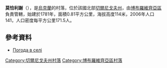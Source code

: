 {{coord|50|34|0|N|31|19|7|E|scale:100000|display=title}}

'''莫恰利謝'''（{{lang-uk|Мочалище}}），是[[烏克蘭|烏克蘭]]的村落，位於該國北部[[切爾尼戈夫州|切爾尼戈夫州]]，由[[博布羅維齊亞區|博布羅維齊亞區]]負責管轄，始建於1781年，面積0.81平方公里，海拔高度114米，2006年人口141，人口密度每平方公里171.5人。

==參考資料==
*[http://weather.in.ua/ua/chernigovskaja/16384 Погода в селі ]

[[Category:切爾尼戈夫州村落|Category:切爾尼戈夫州村落]]
[[Category:博布羅維齊亞區村落|Category:博布羅維齊亞區村落]]


{{Chernihiv-geo-stub}}